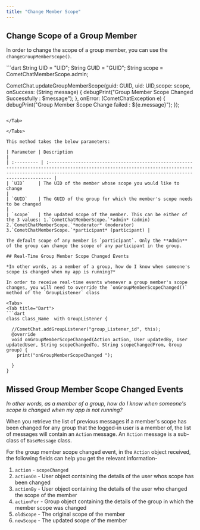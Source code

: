```yaml
---
title: "Change Member Scope"
---
```




## Change Scope of a Group Member

In order to change the scope of a group member, you can use the `changeGroupMemberScope()`.

<Tabs>
<Tab title="Dart">
```dart
String UID = "UID";
String GUID = "GUID";
String scope = CometChatMemberScope.admin;

CometChat.updateGroupMemberScope(guid: GUID, uid: UID,scope: scope,
          onSuccess: (String message) {
            debugPrint("Group Member Scope Changed  Successfully : $message");
          },
          onError: (CometChatException e) {
            debugPrint("Group Member Scope Change failed  : ${e.message}");
          });
```

</Tab>

</Tabs>

This method takes the below parameters:

| Parameter | Description                                                                                                                                                                                                         |
| :--------- | :------------------------------------------------------------------------------------------------------------------------------------------------------------------------------------------------------------------- |
| `UID`     | The UID of the member whose scope you would like to change                                                                                                                                                          |
| `GUID`    | The GUID of the group for which the member's scope needs to be changed                                                                                                                                              |
| `scope`   | the updated scope of the member. This can be either of the 3 values: 1.`CometChatMemberScope.`*admin* (admin) 2.`CometChatMemberScope.`*moderator* (moderator) 3.`CometChatMemberScope.`*participant* (participant) |

The default scope of any member is `participant`. Only the **Admin** of the group can change the scope of any participant in the group.

## Real-Time Group Member Scope Changed Events

*In other words, as a member of a group, how do I know when someone's scope is changed when my app is running?*

In order to receive real-time events whenever a group member's scope changes, you will need to override the `onGroupMemberScopeChanged()` method of the `GroupListener` class

<Tabs>
<Tab title="Dart">
```dart
class Class_Name  with GroupListener {

  //CometChat.addGroupListener("group_Listener_id", this);
  @override
  void onGroupMemberScopeChanged(Action action, User updatedBy, User updatedUser, String scopeChangedTo, String scopeChangedFrom, Group group) {
    print("onGroupMemberScopeChanged ");

  }
}
```

</Tab>

</Tabs>

## Missed Group Member Scope Changed Events

*In other words, as a member of a group, how do I know when someone's scope is changed when my app is not running?*

When you retrieve the list of previous messages if a member's scope has been changed for any group that the logged-in user is a member of, the list of messages will contain an `Action` message. An `Action` message is a sub-class of `BaseMessage` class.

For the group member scope changed event, in the `Action` object received, the following fields can help you get the relevant information-

1. `action` - `scopeChanged`
2. `actionOn` - User object containing the details of the user whos scope has been changed
3. `actionBy` - User object containing the details of the user who changed the scope of the member
4. `actionFor` - Group object containing the details of the group in which the member scope was changed
5. `oldScope` - The original scope of the member
6. `newScope` - The updated scope of the member
